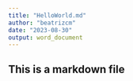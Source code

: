```yaml
---
title: "HelloWorld.md"
author: "beatrizcm"
date: "2023-08-30"
output: word_document
---
```

## This is a markdown file
